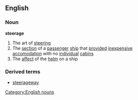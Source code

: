 ==English==
===Noun===
'''steerage'''
#The art of [[steering]]
#The [[section]] of a [[passenger]] [[ship]] that [[provided]] [[inexpensive]] [[accomodation]] with no [[individual]] [[cabin]]s
#The [[affect]] of the [[helm]] on a ship
===Derived terms===
*[[steerageway]]
[[Category:English nouns]]